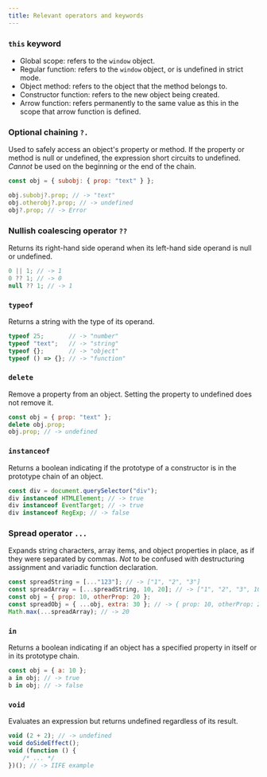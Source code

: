 ```yaml
---
title: Relevant operators and keywords
---
```


### `this` keyword

-   Global scope: refers to the `window` object.
-   Regular function: refers to the `window` object, or is undefined in strict mode.
-   Object method: refers to the object that the method belongs to.
-   Constructor function: refers to the new object being created.
-   Arrow function: refers permanently to the same value as this in the scope that arrow function is defined.

### Optional chaining `?.`

Used to safely access an object's property or method. If the property or method is null or undefined, the expression short circuits to undefined. _Cannot_ be used on the beginning or the end of the chain.

```js
const obj = { subobj: { prop: "text" } };

obj.subobj?.prop; // -> "text"
obj.otherobj?.prop; // -> undefined
obj?.prop; // -> Error
```

### Nullish coalescing operator `??`

Returns its right-hand side operand when its left-hand side operand is null or undefined.

```js
0 || 1; // -> 1
0 ?? 1; // -> 0
null ?? 1; // -> 1
```

### `typeof`

Returns a string with the type of its operand.

```js
typeof 25;       // -> "number"
typeof "text";   // -> "string"
typeof {};       // -> "object"
typeof () => {}; // -> "function"
```

### `delete`

Remove a property from an object. Setting the property to undefined does not remove it.

```js
const obj = { prop: "text" };
delete obj.prop;
obj.prop; // -> undefined
```

### `instanceof`

Returns a boolean indicating if the prototype of a constructor is in the prototype chain of an object.

```js
const div = document.querySelector("div");
div instanceof HTMLElement; // -> true
div instanceof EventTarget; // -> true
div instanceof RegExp; // -> false
```

### Spread operator `...`

Expands string characters, array items, and object properties in place, as if they were separated by commas. _Not_ to be confused with destructuring assignment and variadic function declaration.

```js
const spreadString = [..."123"]; // -> ["1", "2", "3"]
const spreadArray = [...spreadString, 10, 20]; // -> ["1", "2", "3", 10, 20]
const obj = { prop: 10, otherProp: 20 };
const spreadObj = { ...obj, extra: 30 }; // -> { prop: 10, otherProp: 20, extra: 30 }
Math.max(...spreadArray); // -> 20
```

### `in`

Returns a boolean indicating if an object has a specified property in itself or in its prototype chain.

```js
const obj = { a: 10 };
a in obj; // -> true
b in obj; // -> false
```

### `void`

Evaluates an expression but returns undefined regardless of its result.

```js
void (2 + 2); // -> undefined
void doSideEffect();
void (function () {
    /* ... */
})(); // -> IIFE example
```
